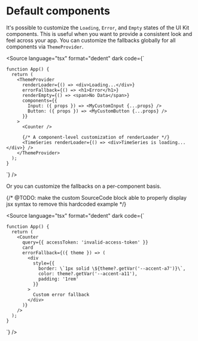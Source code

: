 
<Meta title="Customization/Default components" />

# Default components

It's possible to customize the `Loading`, `Error`, and `Empty` states of the UI Kit components. This is useful when you
want to provide a consistent look and feel across your app. You can customize the fallbacks globally for all components
via `ThemeProvider`.

<Source
  language="tsx"
  format="dedent"
  dark
  code={`

    function App() {
      return (
        <ThemeProvider
          renderLoader={() => <div>Loading...</div>}
          errorFallback={() => <h1>Error</h1>}
          renderEmpty={() => <span>No Data</span>}
          components={{
            Input: ({ props }) => <MyCustomInput {...props} />
            Button: ({ props }) => <MyCustomButton {...props} />
          }}
        >
          <Counter />

          {/* A component-level customization of renderLoader */}
          <TimeSeries renderLoader={() => <div>TimeSeries is loading...</div>} />
        </ThemeProvider>
      );
    }

`} />

Or you can customize the fallbacks on a per-component basis.

<Canvas of={CounterStories.CustomErrorFallbackStory} sourceState="none" />

{/* @TODO: make the custom SourceCode block able to properly display jsx syntax to remove this hardcoded example */}

<Source
  language="tsx"
  format="dedent"
  dark
  code={`

    function App() {
      return (
        <Counter
          query={{ accessToken: 'invalid-access-token' }}
          card
          errorFallback={({ theme }) => (
            <div
              style={{
                border: \`1px solid \${theme?.getVar('--accent-a7')}\`,
                color: theme?.getVar('--accent-a11'),
                padding: '1rem'
              }}
            >
              Custom error fallback
            </div>
          )}
        />
      );
    }

`} />
